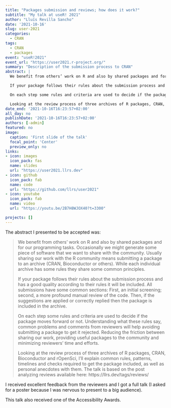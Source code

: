 ```yaml
---
title: "Packages submission and reviews; how does it work?"
subtitle: "My talk at useR! 2021"
author: "Lluís Revilla Sancho"
date: '2021-10-16'
slug: user-2021
categories:
  - CRAN
tags:
  - CRAN
  - packages
event: "useR!2021"
event_url: "https://user2021.r-project.org/"
summary: "Description of the submission process to CRAN"
abstract: |
  We benefit from others’ work on R and also by shared packages and for our programming tasks. Occasionally we might generate some piece of software that we want to share with the community. Usually sharing our work with the R community means submitting a package to an archive (CRAN, Bioconductor or others). While each individual archive has some rules they share some common principles.

  If your package follows their rules about the submission process and has a good quality according to their rules it will be included. All submissions have some common sections: First, an initial screening; second, a more profound manual review of the code. Then, if the suggestions are applied or correctly replied then the package is included in the archive.

  On each step some rules and criteria are used to decide if the package moves forward or not. Understanding what these rules say, common problems and comments from reviewers will help avoiding submitting a package to get it rejected. Reducing the friction between sharing our work, providing useful packages to the community and minimizing reviewers’ time and efforts.

  Looking at the review process of three archives of R packages, CRAN, Bioconductor and rOpenSci, I’ll explain common rules, patterns, timelines and checks required to get the package included, as well as personal anecdotes with them. The talk is based on the post analyzing reviews available here: https://llrs.dev/tags/reviews/
date_end: '2021-10-16T16:23:57+02:00'
all_day: no
publishDate: '2021-10-16T16:23:57+02:00'
authors: [-admin]
featured: no
image:
  caption: 'First slide of the talk'
  focal_point: 'Center'
  preview_only: no
links:
- icon: images
  icon_pack: fas
  name: slides
  url: "https://user2021.llrs.dev"
- icon: github
  icon_pack: fab
  name: code
  url: "https://github.com/llrs/user2021"
- icon: youtube
  icon_pack: fab
  name: video
  url: "https://youtu.be/2B7H8WJOX40?t=3300"

projects: []
---
```


The abstract I presented to be accepted was:

> We benefit from others’ work on R and also by shared packages and for our programming tasks. Occasionally we might generate some piece of software that we want to share with the community. Usually sharing our work with the R community means submitting a package to an archive (CRAN, Bioconductor or others). While each individual archive has some rules they share some common principles.
>
> If your package follows their rules about the submission process and has a good quality according to their rules it will be included. All submissions have some common sections: First, an initial screening; second, a more profound manual review of the code. Then, if the suggestions are applied or correctly replied then the package is included in the archive.
>
> On each step some rules and criteria are used to decide if the package moves forward or not. Understanding what these rules say, common problems and comments from reviewers will help avoiding submitting a package to get it rejected. Reducing the friction between sharing our work, providing useful packages to the community and minimizing reviewers’ time and efforts.
>
> Looking at the review process of three archives of R packages, CRAN, Bioconductor and rOpenSci, I’ll explain common rules, patterns, timelines and checks required to get the package included, as well as personal anecdotes with them. The talk is based on the post analyzing reviews available here: https://llrs.dev/tags/reviews/

I received excellent feedback from the reviewers and I got a full talk (I asked for a poster because I was nervous to present to a big audience).

This talk also received one of the Accessibility Awards. 
